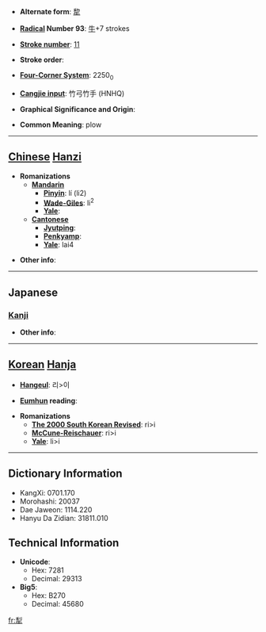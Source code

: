 * '''Alternate form''': [[犂]]

* '''[[Wiktionary:Chinese radical index| Radical]] Number 93''': [[Wiktionary:Chinese radical index 牛|牛]]+7 strokes

* '''[[Wiktionary:Chinese total strokes index|Stroke number]]''': [[Wiktionary:Chinese total strokes index 11|11]]

* '''Stroke order''': 

* '''[[Wiktionary:Chinese four corner index|Four-Corner System]]''': 2250<sub>0</sub>

* '''[[Wiktionary:Chinese Cangjie index|Cangjie input]]''': 竹弓竹手 (HNHQ)

* '''Graphical Significance and Origin''': 

* '''Common Meaning''': plow

----

== [[Chinese]] [[Hanzi]] ==

* '''Romanizations'''
** '''[[Mandarin]]'''
*** '''[[Pinyin]]''': lí (li2)
*** '''[[Wade-Giles]]''': li<sup>2</sup>
*** '''[[Yale]]''': 
** '''[[Cantonese]]'''
*** '''[[Jyutping]]''':
*** '''[[Penkyamp]]''': 
*** '''[[Yale]]''': lai4

* '''Other info''': 

----

==Japanese==
===[[Kanji]]===
{{kanji|on readings=[[り]] (ri), [[れい]] (rei)
|kun readings=[[すき]] (suki)
}}

* '''Other info''':  

----

== [[Korean]] [[Hanja]] ==

* '''[[Hangeul]]''': 리>이

* '''[[Eumhun]] reading''': 

* '''Romanizations'''
** '''[[The 2000 South Korean Revised Romanization|The 2000 South Korean Revised]]''': ri>i
** '''[[McCune-Reischauer]]''': ri>i
** '''[[Yale]]''': li>i

----

== Dictionary Information ==

* KangXi: 0701.170
* Morohashi: 20037
* Dae Jaweon: 1114.220
* Hanyu Da Zidian: 31811.010

== Technical Information ==

* '''Unicode''':
** Hex: 7281
** Decimal: 29313
* '''Big5''':
** Hex: B270
** Decimal: 45680

[[fr:犁]]